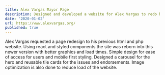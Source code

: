 ```yaml
---
title: Alex Vargas Mayor Page
description: Designed and developed a website for Alex Vargas to redo his past election campaign website.
date: '2020-01-02'
url: https://www.alexvargas.org/
published: true
---
```


Alex Vargas requested a page redesign to his previous html and php website. Using react and styled components the site was reborn into this newer version with better graphics and load times.
Simple design for ease of access for users and mobile first styling. Designed a carousel for the hero and reusable tile cards for the issues and endorsements. Image optimization is also done to reduce load of the website.
